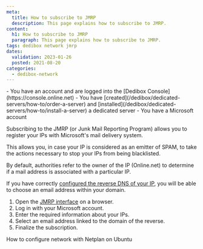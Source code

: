 ```yaml
---
meta:
  title: How to subscribe to JMRP
  description: This page explains how to subscribe to JMRP.
content:
  h1: How to subscribe to JMRP
  paragraph: This page explains how to subscribe to JMRP.
tags: dedibox network jmrp 
dates:
  validation: 2023-01-26
  posted: 2021-08-20
categories:
  - dedibox-network
---
```


<Message type="requirement">
  - You have an account and are logged into the [Dedibox Console](https://console.online.net)
  - You have [created](/dedibox/dedicated-servers/how-to/order-a-server) and [installed](/dedibox/dedicated-servers/how-to/install-a-server) a dedicated server
  - You have a Microsoft account
</Message>

Subscribing to the JMRP (or Junk Mail Reporting Program) allows you to register your IPs with Microsoft's mail delivery system.

This allows you, in case your IP is considered as an emitter of SPAM, to take the actions necessary to stop your IPs from being blacklisted.

By default, authorities refer to the owner of the IP (Online.net) to determine if a mail address is associated with a particular IP.

If you have correctly [configured the reverse DNS of your IP](/dedibox-network/ip-failover/how-to/configure-reverse-dns), you will be able to choose an email address within your domain.

1. Open the [JMRP interface](https://postmaster.live.com/snds/JMRP.aspx) on a browser. 
2. Log in with your Microsoft account. 
3. Enter the required information about your IPs.
4. Select an email address linked to the domain of the reverse.
5. Finalize the subscription. 


<Navigation title="See Also">
  <PreviousButton to="/bare-metal/network/reference-content/configure-network-netplan/">How to configure network with Netplan on Ubuntu</PreviousButton>
</Navigation>